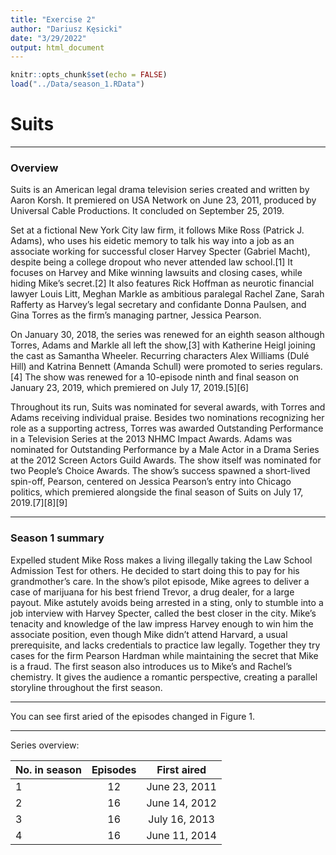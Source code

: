 ```yaml
---
title: "Exercise 2"
author: "Dariusz Kęsicki"
date: "3/29/2022"
output: html_document
---
```


```r
knitr::opts_chunk$set(echo = FALSE)
load("../Data/season_1.RData")
```

# Suits

***

### Overview

Suits is an American legal drama television series created and written by Aaron Korsh. It premiered on USA Network on June 23, 2011, produced by Universal Cable Productions. It concluded on September 25, 2019.

Set at a fictional New York City law firm, it follows Mike Ross (Patrick J. Adams), who uses his eidetic memory to talk his way into a job as an associate working for successful closer Harvey Specter (Gabriel Macht), despite being a college dropout who never attended law school.[1] It focuses on Harvey and Mike winning lawsuits and closing cases, while hiding Mike's secret.[2] It also features Rick Hoffman as neurotic financial lawyer Louis Litt, Meghan Markle as ambitious paralegal Rachel Zane, Sarah Rafferty as Harvey’s legal secretary and confidante Donna Paulsen, and Gina Torres as the firm’s managing partner, Jessica Pearson.

On January 30, 2018, the series was renewed for an eighth season although Torres, Adams and Markle all left the show,[3] with Katherine Heigl joining the cast as Samantha Wheeler. Recurring characters Alex Williams (Dulé Hill) and Katrina Bennett (Amanda Schull) were promoted to series regulars.[4] The show was renewed for a 10-episode ninth and final season on January 23, 2019, which premiered on July 17, 2019.[5][6]

Throughout its run, Suits was nominated for several awards, with Torres and Adams receiving individual praise. Besides two nominations recognizing her role as a supporting actress, Torres was awarded Outstanding Performance in a Television Series at the 2013 NHMC Impact Awards. Adams was nominated for Outstanding Performance by a Male Actor in a Drama Series at the 2012 Screen Actors Guild Awards. The show itself was nominated for two People's Choice Awards. The show's success spawned a short-lived spin-off, Pearson, centered on Jessica Pearson's entry into Chicago politics, which premiered alongside the final season of Suits on July 17, 2019.[7][8][9]

***

### Season 1 summary

Expelled student Mike Ross makes a living illegally taking the Law School Admission Test for others. He decided to start doing this to pay for his grandmother's care. In the show's pilot episode, Mike agrees to deliver a case of marijuana for his best friend Trevor, a drug dealer, for a large payout. Mike astutely avoids being arrested in a sting, only to stumble into a job interview with Harvey Specter, called the best closer in the city. Mike's tenacity and knowledge of the law impress Harvey enough to win him the associate position, even though Mike didn't attend Harvard, a usual prerequisite, and lacks credentials to practice law legally. Together they try cases for the firm Pearson Hardman while maintaining the secret that Mike is a fraud. The first season also introduces us to Mike’s and Rachel’s chemistry. It gives the audience a romantic perspective, creating a parallel storyline throughout the first season.

***

You can see first aried of the episodes changed in Figure 1.

***

Series overview:

| No. in season | Episodes  | First aired  |
|:------        |:-----: |:------:      |
| 1             | 12  | June 23, 2011      |
| 2             | 16 | June 14, 2012      |
| 3             | 16 | July 16, 2013      |
| 4            | 16 | June 11, 2014       |
